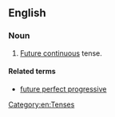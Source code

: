 ==English==

===Noun===
{{en-noun}}

# [[future continuous#English|Future continuous]] tense.

====Related terms====
* [[future perfect progressive]]

[[Category:en:Tenses]]